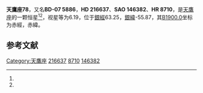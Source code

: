 {{Starbox begin
| name = 天鷹座78
}}
{{Starbox observe
| epoch = [[J2000.0|J2000.0]]
| constell = [[天鷹座|天鷹座]]<ref name=SIMBAD>{{cite web
 | url=http://simbad.u-strasbg.fr/simbad/sim-id?Ident=HR+8710
 | title=Pulsating variable Star
 | publisher=Centre de Données astronomiques de Strasbourg
 | work=SIMBAD
 | accessdate=2012-07-13
 | archive-date=2016-03-18
 | archive-url=https://web.archive.org/web/20160318202336/http://simbad.u-strasbg.fr/simbad/sim-id?Ident=HR+8710
 | dead-url=no
 }}</ref><ref name=DATA>{{cite web
 | url=http://vizier.u-strasbg.fr/viz-bin/VizieR-5?-out.add=.&-source=5050&-corr=PK=HR&-out.max=9999&HR=8710
 | title=VizieR Detailed Page
 | accessdate=2012-07-13
 | archive-date=2019-08-12
 | archive-url=https://web.archive.org/web/20190812204247/http://vizier.u-strasbg.fr/viz-bin/VizieR-5?-out.add=.&-source=5050&-corr=PK=HR&-out.max=9999&HR=8710
 }}</ref>
| 星官 = 
| ra = {{RA|22|54|34.1}}<ref name=SIMBAD /><ref name=DATA />
| dec = {{DEC|-7|12|17}}<ref name=SIMBAD /><ref name=DATA />
| appmag_v = 6.19<ref name=SIMBAD /><ref name=DATA />
}}
{{Starbox character
| class = K3III<ref name=SIMBAD /><ref name=DATA />
| b-v = 1.28<ref name=SIMBAD /><ref name=DATA />
| u-b = 1.41<ref name=SIMBAD /><ref name=DATA />
| r-i = <ref name=SIMBAD /><ref name=DATA />
| variable = 
}}
{{Starbox astrometry
| radial_v = 1.41
| prop_mo_ra = 9
| parallax = 
| p_error = 
}}
{{Starbox catalog
| names =BD-07 5886，[[SAO星表|SAO]] 146382，[[HD星表|HD]] 216637，[[HR星表|HR]] 8710}}
{{Starbox reference |Simbad=HR+8710}}
{{Starbox end}}

'''天鷹座78'''，又名'''BD-07 5886'''，'''HD 216637'''、'''SAO 146382'''、'''HR 8710'''，是[[天鷹座|天鷹座]]的一颗恒星<ref name=SIMBAD /><ref name=DATA />，视星等为6.19，位于[[銀道座標系|銀經]]63.25，[[銀道座標系|銀緯]]-55.87，其[[B1900.0|B1900.0]]坐标为赤經{{RA|22|49|21.7}}，赤緯{{DEC|-7|-55.87|10}}。

== 参考文献 ==
{{reflist}}

{{star-stub}}

{{天鷹座恒星}}
[[Category:天鷹座|Category:天鷹座]]
[[Category:HD和HDE天體|216637]]
[[Category:HR天體|8710]]
[[Category:SAO天體|146382]]